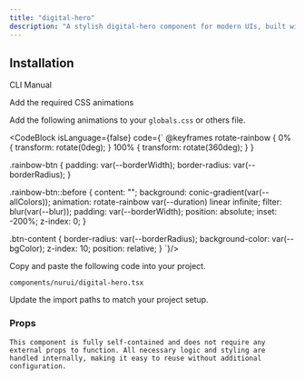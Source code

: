 ```yaml
---
title: "digital-hero"
description: "A stylish digital-hero component for modern UIs, built with accessibility and animation in mind."
---
```


<ComponentPreview componentName="digitalHero" />

## Installation

<Tabs defaultValue="cli">

<TabsList>
  <TabsTrigger value="cli">CLI</TabsTrigger>
  <TabsTrigger value="manual">Manual</TabsTrigger>
</TabsList>

<TabsContent value="cli">
  <Cli />
</TabsContent>

<TabsContent value="manual">

<Steps>

<Step>Add the required CSS animations</Step>

Add the following animations to your `globals.css` or others file.

<CodeBlock isLanguage={false} code={` @keyframes rotate-rainbow {
    0% {
      transform: rotate(0deg);
    }
    100% {
      transform: rotate(360deg);
    }
  }

.rainbow-btn {
padding: var(--borderWidth);
border-radius: var(--borderRadius);
}

.rainbow-btn::before {
content: "";
background: conic-gradient(var(--allColors));
animation: rotate-rainbow var(--duration) linear infinite;
filter: blur(var(--blur));
padding: var(--borderWidth);
position: absolute;
inset: -200%;
z-index: 0;
}

.btn-content {
border-radius: var(--borderRadius);
background-color: var(--bgColor);
z-index: 10;
position: relative;
}
`}/>

<Step>Copy and paste the following code into your project.</Step>

`components/nurui/digital-hero.tsx`

<CodeBlock componentName="digitalHero" fileName="digital-hero" />

<Step>Update the import paths to match your project setup.</Step>
   
</Steps>

</TabsContent>

</Tabs>

### Props

`This component is fully self-contained and does not require any external props to function. All necessary logic and styling are handled internally, making it easy to reuse without additional configuration.`
